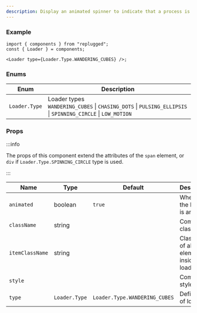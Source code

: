 ```yaml
---
description: Display an animated spinner to indicate that a process is in progress
---
```



<!-- Spinner -->

### Example

```tsx
import { components } from "replugged";
const { Loader } = components;

<Loader type={Loader.Type.WANDERING_CUBES} />;
```

### Enums

| Enum          | Description                                                                                                       |
| ------------- | ----------------------------------------------------------------------------------------------------------------- |
| `Loader.Type` | Loader types <br />`WANDERING_CUBES` \| `CHASING_DOTS` \| `PULSING_ELLIPSIS` \| `SPINNING_CIRCLE` \| `LOW_MOTION` |

### Props

:::info

The props of this component extend the attributes of the `span` element, or `div` if
`Loader.Type.SPINNING_CIRCLE` type is used.

:::

| Name            | Type              | Default                       | Description                                      |
| --------------- | ----------------- | ----------------------------- | ------------------------------------------------ |
| `animated`      | boolean           | `true`                        | Whether the loader is animated                   |
| `className`     | string            |                               | Component class name                             |
| `itemClassName` | string            |                               | Class name of all the elements inside the loader |
| `style`         | <CSSProperties /> |                               | Component style                                  |
| `type`          | `Loader.Type`     | `Loader.Type.WANDERING_CUBES` | Define type of loader                            |
